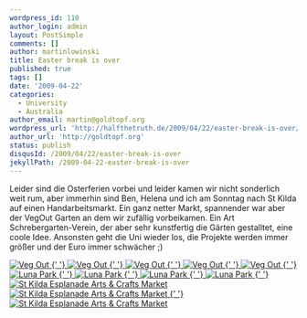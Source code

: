 ```yaml
---
wordpress_id: 110
author_login: admin
layout: PostSimple
comments: []
author: martinlowinski
title: Easter break is over
published: true
tags: []
date: '2009-04-22'
categories:
  - University
  - Australia
author_email: martin@goldtopf.org
wordpress_url: 'http://halfthetruth.de/2009/04/22/easter-break-is-over/'
author_url: 'http://goldtopf.org'
status: publish
disqusId: /2009/04/22/easter-break-is-over
jekyllPath: /2009-04-22-easter-break-is-over
---
```


Leider sind die Osterferien vorbei und leider kamen wir nicht sonderlich weit rum, aber immerhin sind Ben, Helena und ich am Sonntag nach St Kilda auf einen Handarbeitsmarkt. Ein ganz netter Markt, spannender war aber der VegOut Garten an dem wir zuf&auml;llig vorbeikamen. Ein Art Schrebergarten-Verein, der aber sehr kunstfertig die G&auml;rten gestalltet, eine coole Idee.
Ansonsten geht die Uni wieder los, die Projekte werden immer gr&ouml;&szlig;er und der Euro immer schw&auml;cher ;)

<div class="flickrset">
  <a
    title="Veg Out"
    rel="lightbox[Australia]"
    href="http://farm4.static.flickr.com/3590/3458701612_f1cc2b1ff5.jpg"
  >
    <img src="//farm4.static.flickr.com/3590/3458701612_f1cc2b1ff5_s.jpg" alt="Veg Out" />
  </a>
  <a
    title="Veg Out"
    rel="lightbox[Australia]"
    href="http://farm4.static.flickr.com/3588/3458697648_386b7356ff.jpg"
  >
    {' '}
    <img src="//farm4.static.flickr.com/3588/3458697648_386b7356ff_s.jpg" alt="Veg Out" />
  </a>
  <a
    title="Veg Out"
    rel="lightbox[Australia]"
    href="http://farm4.static.flickr.com/3534/3458693448_6877051559.jpg"
  >
    {' '}
    <img src="//farm4.static.flickr.com/3534/3458693448_6877051559_s.jpg" alt="Veg Out" />
  </a>
  <a
    title="Veg Out"
    rel="lightbox[Australia]"
    href="http://farm4.static.flickr.com/3563/3457873385_f4aea10199.jpg"
  >
    {' '}
    <img src="//farm4.static.flickr.com/3563/3457873385_f4aea10199_s.jpg" alt="Veg Out" />
  </a>
  <a
    title="Veg Out"
    rel="lightbox[Australia]"
    href="http://farm4.static.flickr.com/3644/3458686022_812deff869.jpg"
  >
    {' '}
    <img src="//farm4.static.flickr.com/3644/3458686022_812deff869_s.jpg" alt="Veg Out" />
  </a>
  <a
    title="Luna Park"
    rel="lightbox[Australia]"
    href="http://farm4.static.flickr.com/3664/3457800033_dd01e1caa1.jpg"
  >
    {' '}
    <img src="//farm4.static.flickr.com/3664/3457800033_dd01e1caa1_s.jpg" alt="Luna Park" />
  </a>
  <a
    title="Luna Park"
    rel="lightbox[Australia]"
    href="http://farm4.static.flickr.com/3513/3457795683_e5c77f4920.jpg"
  >
    {' '}
    <img src="//farm4.static.flickr.com/3513/3457795683_e5c77f4920_s.jpg" alt="Luna Park" />
  </a>
  <a
    title="Luna Park"
    rel="lightbox[Australia]"
    href="http://farm4.static.flickr.com/3610/3458607592_b853c96e84.jpg"
  >
    {' '}
    <img src="//farm4.static.flickr.com/3610/3458607592_b853c96e84_s.jpg" alt="Luna Park" />
  </a>
  <a
    title="Luna Park"
    rel="lightbox[Australia]"
    href="http://farm4.static.flickr.com/3480/3457786533_d3115a94cf.jpg"
  >
    {' '}
    <img src="//farm4.static.flickr.com/3480/3457786533_d3115a94cf_s.jpg" alt="Luna Park" />
  </a>
  <a
    title="St Kilda Esplanade Arts &amp; Crafts Market"
    rel="lightbox[Australia]"
    href="http://farm4.static.flickr.com/3553/3457766299_3bec173c19.jpg"
  >
    {' '}
    <img
      src="//farm4.static.flickr.com/3553/3457766299_3bec173c19_s.jpg"
      alt="St Kilda Esplanade Arts &amp; Crafts Market"
    />
  </a> <a
    title="St Kilda Esplanade Arts &amp; Crafts Market"
    rel="lightbox[Australia]"
    href="http://farm4.static.flickr.com/3641/3458578034_04aab0795f.jpg"
  >
    <img
      src="//farm4.static.flickr.com/3641/3458578034_04aab0795f_s.jpg"
      alt="St Kilda Esplanade Arts &amp; Crafts Market"
    />
  </a>
  <a
    title="St Kilda Esplanade Arts &amp; Crafts Market"
    rel="lightbox[Australia]"
    href="http://farm4.static.flickr.com/3524/3457769675_ca8a58c80e.jpg"
  >
    {' '}
    <img
      src="//farm4.static.flickr.com/3524/3457769675_ca8a58c80e_s.jpg"
      alt="St Kilda Esplanade Arts &amp; Crafts Market"
    />
  </a>
</div>
